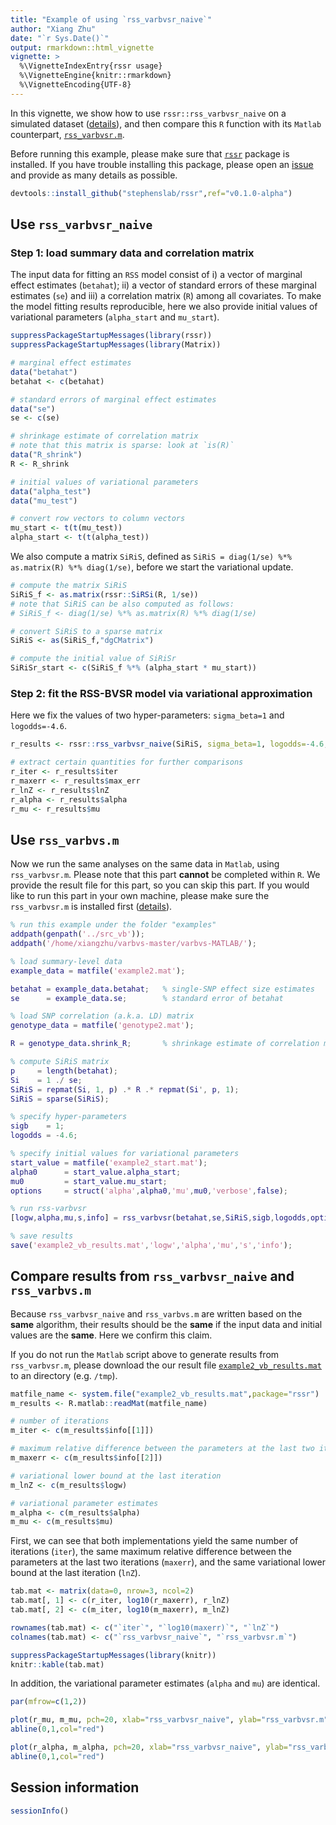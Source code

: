 ```yaml
---
title: "Example of using `rss_varbvsr_naive`"
author: "Xiang Zhu"
date: "`r Sys.Date()`"
output: rmarkdown::html_vignette
vignette: >
  %\VignetteIndexEntry{rssr usage}
  %\VignetteEngine{knitr::rmarkdown}
  %\VignetteEncoding{UTF-8}
---
```


In this vignette, we show how to use `rssr::rss_varbvsr_naive` on a simulated dataset ([details](https://github.com/stephenslab/rss/wiki/Example-2#details)), and then compare this `R` function with its `Matlab` counterpart, [`rss_varbvsr.m`](https://github.com/stephenslab/rss/blob/master/src_vb/rss_varbvsr.m).

Before running this example, please make sure that [`rssr`](https://github.com/stephenslab/rssr) package is installed. If you have trouble installing this package, please open an [issue](https://github.com/stephenslab/rssr/issues) and provide as many details as possible.

```r
devtools::install_github("stephenslab/rssr",ref="v0.1.0-alpha")
```

## Use `rss_varbvsr_naive`

### Step 1: load summary data and correlation matrix

The input data for fitting an `RSS` model consist of i) a vector of marginal effect estimates (`betahat`); ii) a vector of standard errors of these marginal estimates (`se`) and iii) a correlation matrix (`R`) among all covariates. To make the model fitting results reproducible, here we also provide initial values of variational parameters (`alpha_start` and `mu_start`).

```r
suppressPackageStartupMessages(library(rssr))
suppressPackageStartupMessages(library(Matrix))

# marginal effect estimates 
data("betahat")
betahat <- c(betahat)

# standard errors of marginal effect estimates
data("se")
se <- c(se)

# shrinkage estimate of correlation matrix
# note that this matrix is sparse: look at `is(R)`
data("R_shrink")
R <- R_shrink

# initial values of variational parameters 
data("alpha_test")
data("mu_test")

# convert row vectors to column vectors
mu_start <- t(t(mu_test))
alpha_start <- t(t(alpha_test))
```

We also compute a matrix `SiRiS`, defined as `SiRiS = diag(1/se) %*% as.matrix(R) %*% diag(1/se)`, before we start the variational update. 

```r
# compute the matrix SiRiS
SiRiS_f <- as.matrix(rssr::SiRSi(R, 1/se))
# note that SiRiS can be also computed as follows:
# SiRiS_f <- diag(1/se) %*% as.matrix(R) %*% diag(1/se)

# convert SiRiS to a sparse matrix
SiRiS <- as(SiRiS_f,"dgCMatrix")

# compute the initial value of SiRiSr
SiRiSr_start <- c(SiRiS_f %*% (alpha_start * mu_start))
```

### Step 2: fit the RSS-BVSR model via variational approximation

Here we fix the values of two hyper-parameters: `sigma_beta=1` and `logodds=-4.6`.

```r
r_results <- rssr::rss_varbvsr_naive(SiRiS, sigma_beta=1, logodds=-4.6, betahat, se, alpha_start, mu_start, SiRiSr_start, tolerance=1e-4)

# extract certain quantities for further comparisons
r_iter <- r_results$iter
r_maxerr <- r_results$max_err
r_lnZ <- r_results$lnZ
r_alpha <- r_results$alpha
r_mu <- r_results$mu
```

## Use `rss_varbvs.m`

Now we run the same analyses on the same data in `Matlab`, using `rss_varbvsr.m`. Please note that this part **cannot** be completed within `R`. We provide the result file for this part, so you can skip this part. If you would like to run this part in your own machine, please make sure the `rss_varbvsr.m` is installed first ([details](https://github.com/stephenslab/rss/wiki/RSS-via-VB)).  

```matlab
% run this example under the folder "examples" 
addpath(genpath('../src_vb'));
addpath('/home/xiangzhu/varbvs-master/varbvs-MATLAB/');

% load summary-level data
example_data = matfile('example2.mat');

betahat = example_data.betahat;   % single-SNP effect size estimates
se      = example_data.se; 	      % standard error of betahat

% load SNP correlation (a.k.a. LD) matrix
genotype_data = matfile('genotype2.mat');

R = genotype_data.shrink_R;       % shrinkage estimate of correlation matrix

% compute SiRiS matrix
p     = length(betahat);
Si    = 1 ./ se;
SiRiS = repmat(Si, 1, p) .* R .* repmat(Si', p, 1);
SiRiS = sparse(SiRiS);

% specify hyper-parameters
sigb    = 1;
logodds = -4.6;

% specify initial values for variational parameters
start_value = matfile('example2_start.mat');
alpha0      = start_value.alpha_start;
mu0         = start_value.mu_start;
options     = struct('alpha',alpha0,'mu',mu0,'verbose',false);

% run rss-varbvsr
[logw,alpha,mu,s,info] = rss_varbvsr(betahat,se,SiRiS,sigb,logodds,options);

% save results
save('example2_vb_results.mat','logw','alpha','mu','s','info');
```

## Compare results from `rss_varbvsr_naive` and `rss_varbvs.m`

Because `rss_varbvsr_naive` and `rss_varbvs.m` are written based on the **same** algorithm, their results should be the **same** if the input data and initial values are the **same**. Here we confirm this claim.  

If you do not run the `Matlab` script above to generate results from `rss_varbvsr.m`, please download the our result file [`example2_vb_results.mat`](https://guchicao.box.com/v/example2) to an directory (e.g. `/tmp`).

```r
matfile_name <- system.file("example2_vb_results.mat",package="rssr")
m_results <- R.matlab::readMat(matfile_name)

# number of iterations
m_iter <- c(m_results$info[[1]])

# maximum relative difference between the parameters at the last two iterations
m_maxerr <- c(m_results$info[[2]])

# variational lower bound at the last iteration
m_lnZ <- c(m_results$logw)

# variational parameter estimates
m_alpha <- c(m_results$alpha)
m_mu <- c(m_results$mu)
```

First, we can see that both implementations yield the same number of iterations (`iter`), the same maximum relative difference between the parameters at the last two iterations (`maxerr`), and the same variational lower bound at the last iteration (`lnZ`).  

```r
tab.mat <- matrix(data=0, nrow=3, ncol=2)
tab.mat[, 1] <- c(r_iter, log10(r_maxerr), r_lnZ)
tab.mat[, 2] <- c(m_iter, log10(m_maxerr), m_lnZ)

rownames(tab.mat) <- c("`iter`", "`log10(maxerr)`", "`lnZ`")
colnames(tab.mat) <- c("`rss_varbvsr_naive`", "`rss_varbvsr.m`")

suppressPackageStartupMessages(library(knitr))
knitr::kable(tab.mat)
```

In addition, the variational parameter estimates (`alpha` and `mu`) are identical.

```r
par(mfrow=c(1,2))

plot(r_mu, m_mu, pch=20, xlab="rss_varbvsr_naive", ylab="rss_varbvsr.m", main="mu")
abline(0,1,col="red")

plot(r_alpha, m_alpha, pch=20, xlab="rss_varbvsr_naive", ylab="rss_varbvsr.m", main="alpha")
abline(0,1,col="red")
```

## Session information

```r
sessionInfo()
```

